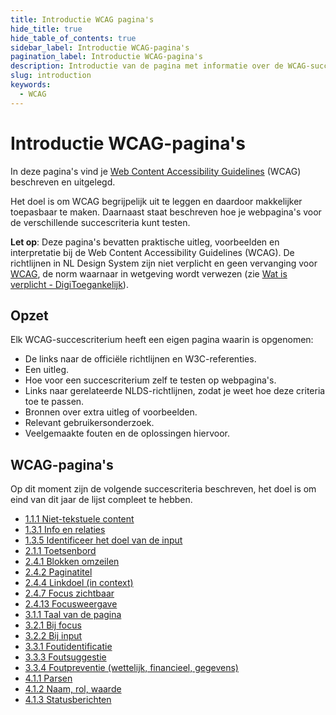 ```yaml
---
title: Introductie WCAG pagina's
hide_title: true
hide_table_of_contents: true
sidebar_label: Introductie WCAG-pagina's
pagination_label: Introductie WCAG-pagina's
description: Introductie van de pagina met informatie over de WCAG-succescriteria.
slug: introduction
keywords:
  - WCAG
---
```



# Introductie WCAG-pagina's

In deze pagina's vind je [<span lang="en">Web Content Accessibility Guidelines</span>](https://www.w3.org/Translations/WCAG21-nl/) (WCAG) beschreven en uitgelegd.

Het doel is om WCAG begrijpelijk uit te leggen en daardoor makkelijker toepasbaar te maken. Daarnaast staat beschreven hoe je webpagina's voor de verschillende succescriteria kunt testen.

**Let op**: Deze pagina's bevatten praktische uitleg, voorbeelden en interpretatie bij de Web Content Accessibility Guidelines (WCAG). De richtlijnen in NL Design System zijn niet verplicht en geen vervanging voor [WCAG](https://www.w3.org/WAI/standards-guidelines/wcag/), de norm waarnaar in wetgeving wordt verwezen (zie [Wat is verplicht - DigiToegankelijk](https://www.digitoegankelijk.nl/wetgeving/wat-is-verplicht)).

## Opzet

Elk WCAG-succescriterium heeft een eigen pagina waarin is opgenomen:

- De links naar de officiële richtlijnen en W3C-referenties.
- Een uitleg.
- Hoe voor een succescriterium zelf te testen op webpagina's.
- Links naar gerelateerde NLDS-richtlijnen, zodat je weet hoe deze criteria toe te passen.
- Bronnen over extra uitleg of voorbeelden.
- Relevant gebruikersonderzoek.
- Veelgemaakte fouten en de oplossingen hiervoor.

## WCAG-pagina's

Op dit moment zijn de volgende succescriteria beschreven, het doel is om eind van dit jaar de lijst compleet te hebben.

- [1.1.1 Niet-tekstuele content](/wcag/1.1.1)
- [1.3.1 Info en relaties](/wcag/1.3.1)
- [1.3.5 Identificeer het doel van de input](/wcag/1.3.5)
- [2.1.1 Toetsenbord](/wcag/2.1.1)
- [2.4.1 Blokken omzeilen](/wcag/2.4.1)
- [2.4.2 Paginatitel](/wcag/2.4.2)
- [2.4.4 Linkdoel (in context)](/wcag/2.4.4)
- [2.4.7 Focus zichtbaar](/wcag/2.4.7)
- [2.4.13 Focusweergave](/wcag/2.4.13)
- [3.1.1 Taal van de pagina](/wcag/3.1.1)
- [3.2.1 Bij focus](/wcag/3.2.1)
- [3.2.2 Bij input](/wcag/3.2.2)
- [3.3.1 Foutidentificatie](/wcag/3.3.1)
- [3.3.3 Foutsuggestie](/wcag/3.3.3)
- [3.3.4 Foutpreventie (wettelijk, financieel, gegevens)](/wcag/3.3.4)
- [4.1.1 Parsen](/wcag/4.1.1)
- [4.1.2 Naam, rol, waarde](/wcag/4.1.2)
- [4.1.3 Statusberichten](/wcag/4.1.3)

<FormFooterInfo />
